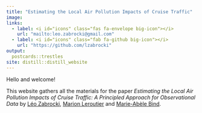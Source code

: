 ```yaml
---
title: "Estimating the Local Air Pollution Impacts of Cruise Traffic"
image: 
links:
  - label: <i id="icons" class="fas fa-envelope big-icon"></i>
    url: "mailto:leo.zabrocki@gmail.com"
  - label: <i id="icons" class="fab fa-github big-icon"></i>
    url: "https://github.com/lzabrocki"
output:
  postcards::trestles
site: distill::distill_website
---
```



Hello and welcome!

This website gathers all the materials for the paper *Estimating the Local Air Pollution Impacts of Cruise Traffic: A Principled Approach for Observational Data* by [Léo Zabrocki](https://lzabrocki.github.io/), [Marion Leroutier](https://marionleroutier.weebly.com/) and [Marie-Abèle Bind](https://biostatistics.massgeneral.org/faculty/marie-abele-bind-phd/).





